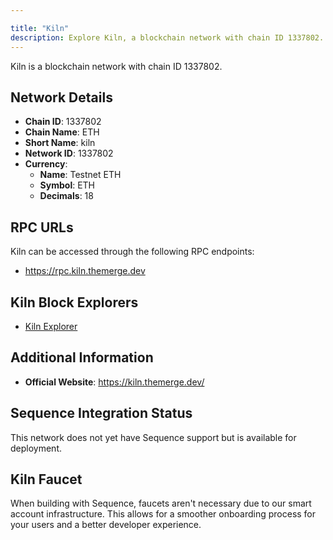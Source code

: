 ```yaml
---

title: "Kiln"
description: Explore Kiln, a blockchain network with chain ID 1337802. Learn about its native currency, Testnet ETH, and how to interact with the network.
---
```




Kiln is a blockchain network with chain ID 1337802.

## Network Details

- **Chain ID**: 1337802
- **Chain Name**: ETH
- **Short Name**: kiln
- **Network ID**: 1337802
- **Currency**: 
  - **Name**: Testnet ETH
  - **Symbol**: ETH
  - **Decimals**: 18

## RPC URLs

Kiln can be accessed through the following RPC endpoints:

- https://rpc.kiln.themerge.dev

## Kiln Block Explorers

- [Kiln Explorer](https://explorer.kiln.themerge.dev)

## Additional Information

- **Official Website**: https://kiln.themerge.dev/

## Sequence Integration Status

This network does not yet have Sequence support but is available for deployment.

## Kiln Faucet

When building with Sequence, faucets aren't necessary due to our smart account infrastructure. This allows for a smoother onboarding process for your users and a better developer experience.
